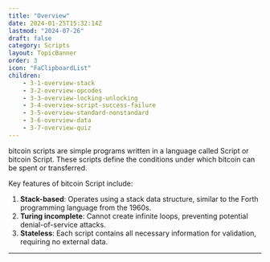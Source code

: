 ```yaml
---
title: "Overview"
date: 2024-01-25T15:32:14Z
lastmod: "2024-07-26"
draft: false
category: Scripts
layout: TopicBanner
order: 3
icon: "FaClipboardList"
children:
    - 3-1-overview-stack
    - 3-2-overview-opcodes
    - 3-3-overview-locking-unlocking
    - 3-4-overview-script-success-failure
    - 3-5-overview-standard-nonstandard
    - 3-6-overview-data
    - 3-7-overview-quiz
---
```


bitcoin scripts are simple programs written in a language called Script or bitcoin Script. These scripts define the conditions under which bitcoin can be spent or transferred.

Key features of bitcoin Script include:

1. **Stack-based**: Operates using a stack data structure, similar to the Forth programming language from the 1960s.
2. **Turing incomplete**: Cannot create infinite loops, preventing potential denial-of-service attacks.
3. **Stateless**: Each script contains all necessary information for validation, requiring no external data.

---

<MailingListSignup />
